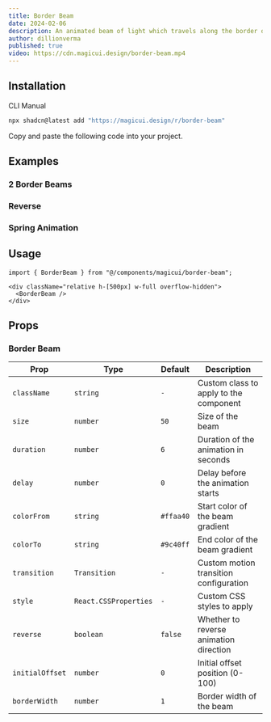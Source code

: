 ```yaml
---
title: Border Beam
date: 2024-02-06
description: An animated beam of light which travels along the border of its container.
author: dillionverma
published: true
video: https://cdn.magicui.design/border-beam.mp4
---
```


<ComponentPreview name="border-beam-demo" />

## Installation

<Tabs defaultValue="cli">

<TabsList>
  <TabsTrigger value="cli">CLI</TabsTrigger>
  <TabsTrigger value="manual">Manual</TabsTrigger>
</TabsList>
<TabsContent value="cli">

```bash
npx shadcn@latest add "https://magicui.design/r/border-beam"
```

</TabsContent>

<TabsContent value="manual">

<Steps>

<Step>Copy and paste the following code into your project.</Step>

<ComponentSource name="border-beam" />

</Steps>

</TabsContent>

</Tabs>

## Examples

### 2 Border Beams

<ComponentPreview name="border-beam-demo-2" />

### Reverse

<ComponentPreview name="border-beam-demo-3" />

### Spring Animation

<ComponentPreview name="border-beam-demo-4" />

## Usage

```tsx
import { BorderBeam } from "@/components/magicui/border-beam";
```

```tsx
<div className="relative h-[500px] w-full overflow-hidden">
  <BorderBeam />
</div>
```

## Props

### Border Beam

| Prop            | Type                  | Default   | Description                            |
| --------------- | --------------------- | --------- | -------------------------------------- |
| `className`     | `string`              | `-`       | Custom class to apply to the component |
| `size`          | `number`              | `50`      | Size of the beam                       |
| `duration`      | `number`              | `6`       | Duration of the animation in seconds   |
| `delay`         | `number`              | `0`       | Delay before the animation starts      |
| `colorFrom`     | `string`              | `#ffaa40` | Start color of the beam gradient       |
| `colorTo`       | `string`              | `#9c40ff` | End color of the beam gradient         |
| `transition`    | `Transition`          | `-`       | Custom motion transition configuration |
| `style`         | `React.CSSProperties` | `-`       | Custom CSS styles to apply             |
| `reverse`       | `boolean`             | `false`   | Whether to reverse animation direction |
| `initialOffset` | `number`              | `0`       | Initial offset position (0-100)        |
| `borderWidth`   | `number`              | `1`       | Border width of the beam               |
